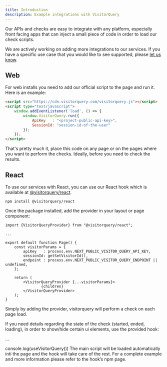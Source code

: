 ```yaml
---
title: Introduction
description: Example integrations with VisitorQuery
---
```


Our APIs and checks are easy to integrate with any platform, especially front facing apps that can inject a small piece of code in order to load our check scripts.

We are actively working on adding more integrations to our services. If you have a specific use case that you would like to see supported, please [let us know](https://visitorquery.com/support).

## Web

For web installs you need to add our official script to the page and run it. Here is an example:

```html
<script src="https://cdn.visitorquery.com/visitorquery.js"></script>
<script type="text/javascript">
	window.addEventListener('load', () => {
		window.VisitorQuery.run({
			ApiKey   : "<project-public-api-key>",
			SessionId: "session-id-of-the-user"
		});
	});
</script>
```

That's pretty much it, place this code on any page or on the pages where you want to perform the checks. Ideally, before you need to check the results.

## React

To use our services with React, you can use our React hook which is available at [@visitorquery/react](https://www.npmjs.com/package/@visitorquery/react).

`npm install @visitorquery/react`

Once the package installed, add the provider in your layout or page component:

```tsx
import {VisitorQueryProvider} from "@visitorquery/react";
 
...
 
export default function Page() {
	const visitorParams = {
		apiKey   : process.env.NEXT_PUBLIC_VISITOR_QUERY_API_KEY,
		sessionId: getSetVisitorId(),
		endpoint : process.env.NEXT_PUBLIC_VISITOR_QUERY_ENDPOINT || undefined,
	};
 
	return (
		<VisitorQueryProvider {...visitorParams}>
				{children}
		</VisitorQueryProvider>
	);
}
```

Simply by adding the provider, visitorquery will perform a check on each page load.

If you need details regarding the state of the check (started, ended, loading), in order to show/hide certain ui elements, use the provided hook:


 
...
 
console.log(useVisitorQuery())
The main script will be loaded automatically inti the page and the hook will take care of the rest. For a complete example and more information please refer to the hook’s npm page.